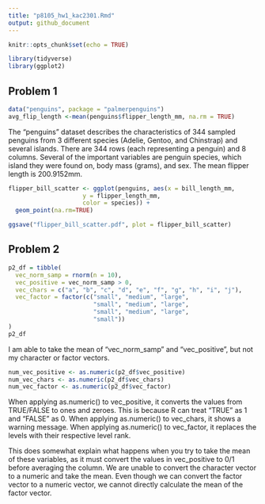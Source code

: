 ```yaml
---
title: "p8105_hw1_kac2301.Rmd"
output: github_document
---
```


```r
knitr::opts_chunk$set(echo = TRUE)

library(tidyverse)
library(ggplot2)
```

## Problem 1 

```r

data("penguins", package = "palmerpenguins")
avg_flip_length <-mean(penguins$flipper_length_mm, na.rm = TRUE)

```

The "penguins" dataset describes the characteristics of 344 sampled penguins from 3 different species (Adelie, Gentoo, and Chinstrap) and several islands. There are 344 rows (each representing a penguin) and 8 columns. Several of the important variables are penguin species, which island they were found on, body mass (grams), and sex. The mean flipper length is 200.9152mm. 

```r

flipper_bill_scatter <- ggplot(penguins, aes(x = bill_length_mm, 
                     y = flipper_length_mm, 
                     color = species)) + 
  geom_point(na.rm=TRUE)

ggsave("flipper_bill_scatter.pdf", plot = flipper_bill_scatter)

```

## Problem 2 

```r

p2_df = tibble(
  vec_norm_samp = rnorm(n = 10), 
  vec_positive = vec_norm_samp > 0,
  vec_chars = c("a", "b", "c", "d", "e", "f", "g", "h", "i", "j"),
  vec_factor = factor(c("small", "medium", "large", 
                        "small", "medium", "large", 
                        "small", "medium", "large", 
                        "small"))
)
p2_df

```

I am able to take the mean of "vec_norm_samp" and "vec_positive", but not my character or factor vectors.

```r

num_vec_positive <- as.numeric(p2_df$vec_positive)
num_vec_chars <- as.numeric(p2_df$vec_chars)
num_vec_factor <- as.numeric(p2_df$vec_factor)

```

When applying as.numeric() to vec_positive, it converts the values from TRUE/FALSE to ones and zeroes. This is because R can treat "TRUE" as 1 and "FALSE" as 0. When applying as.numeric() to vec_chars, it shows a warning message. When applying as.numeric() to vec_factor, it replaces the levels with their respective level rank. 

This does somewhat explain what happens when you try to take the mean of these variables, as it must convert the values in vec_positive to 0/1 before averaging the column. We are unable to convert the character vector to a numeric and take the mean. Even though we can convert the factor vector to a numeric vector, we cannot directly calculate the mean of the factor vector. 
